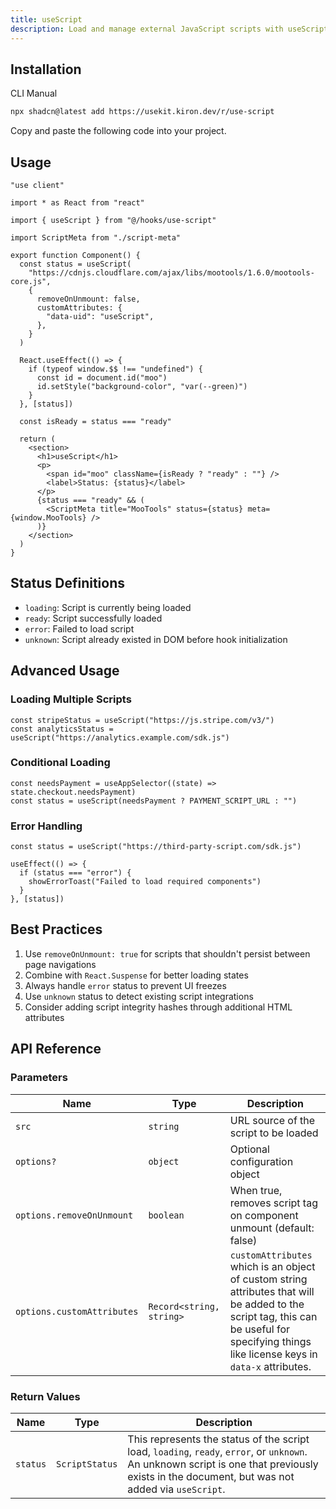 ```yaml
---
title: useScript
description: Load and manage external JavaScript scripts with useScript.
---
```


<ComponentPreview name="use-script-demo" />

## Installation

<Tabs defaultValue="cli">

<TabsList>
  <TabsTrigger value="cli">CLI</TabsTrigger>
  <TabsTrigger value="manual">Manual</TabsTrigger>
</TabsList>

<TabsContent value="cli">

```bash
npx shadcn@latest add https://usekit.kiron.dev/r/use-script
```

</TabsContent>

<TabsContent value="manual">

<Steps>

<Step>Copy and paste the following code into your project.</Step>

<ComponentSource name="use-script" />

</Steps>

</TabsContent>

</Tabs>

## Usage

```tsx {5, 10-18}
"use client"

import * as React from "react"

import { useScript } from "@/hooks/use-script"

import ScriptMeta from "./script-meta"

export function Component() {
  const status = useScript(
    "https://cdnjs.cloudflare.com/ajax/libs/mootools/1.6.0/mootools-core.js",
    {
      removeOnUnmount: false,
      customAttributes: {
        "data-uid": "useScript",
      },
    }
  )

  React.useEffect(() => {
    if (typeof window.$$ !== "undefined") {
      const id = document.id("moo")
      id.setStyle("background-color", "var(--green)")
    }
  }, [status])

  const isReady = status === "ready"

  return (
    <section>
      <h1>useScript</h1>
      <p>
        <span id="moo" className={isReady ? "ready" : ""} />
        <label>Status: {status}</label>
      </p>
      {status === "ready" && (
        <ScriptMeta title="MooTools" status={status} meta={window.MooTools} />
      )}
    </section>
  )
}
```

## Status Definitions

- `loading`: Script is currently being loaded
- `ready`: Script successfully loaded
- `error`: Failed to load script
- `unknown`: Script already existed in DOM before hook initialization

## Advanced Usage

### Loading Multiple Scripts

```tsx
const stripeStatus = useScript("https://js.stripe.com/v3/")
const analyticsStatus = useScript("https://analytics.example.com/sdk.js")
```

### Conditional Loading

```tsx
const needsPayment = useAppSelector((state) => state.checkout.needsPayment)
const status = useScript(needsPayment ? PAYMENT_SCRIPT_URL : "")
```

### Error Handling

```tsx
const status = useScript("https://third-party-script.com/sdk.js")

useEffect(() => {
  if (status === "error") {
    showErrorToast("Failed to load required components")
  }
}, [status])
```

## Best Practices

1. Use `removeOnUnmount: true` for scripts that shouldn't persist between page navigations
2. Combine with `React.Suspense` for better loading states
3. Always handle `error` status to prevent UI freezes
4. Use `unknown` status to detect existing script integrations
5. Consider adding script integrity hashes through additional HTML attributes

## API Reference

### Parameters

| Name                       | Type                     | Description                                                                                                                                                                                |
| -------------------------- | ------------------------ | ------------------------------------------------------------------------------------------------------------------------------------------------------------------------------------------ |
| `src`                      | `string`                 | URL source of the script to be loaded                                                                                                                                                      |
| `options?`                 | `object`                 | Optional configuration object                                                                                                                                                              |
| `options.removeOnUnmount`  | `boolean`                | When true, removes script tag on component unmount (default: false)                                                                                                                        |
| `options.customAttributes` | `Record<string, string>` | `customAttributes` which is an object of custom string attributes that will be added to the script tag, this can be useful for specifying things like license keys in `data-x` attributes. |

### Return Values

| Name     | Type           | Description                                                                                                                                                                                   |
| -------- | -------------- | --------------------------------------------------------------------------------------------------------------------------------------------------------------------------------------------- |
| `status` | `ScriptStatus` | This represents the status of the script load, `loading`, `ready`, `error`, or `unknown`. An unknown script is one that previously exists in the document, but was not added via `useScript`. |
